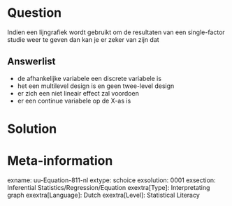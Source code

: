 
Question
========
Indien een lijngrafiek wordt gebruikt om de resultaten van een single-factor studie weer te geven dan kan je er zeker van zijn dat

Answerlist
----------
* de afhankelijke variabele een discrete variabele is
* het een multilevel design is en geen twee-level design
* er zich een niet lineair effect zal voordoen
* er een continue variabele op de X-as is


Solution
========



Meta-information
================
exname: uu-Equation-811-nl
extype: schoice
exsolution: 0001
exsection: Inferential Statistics/Regression/Equation
exextra[Type]: Interpretating graph
exextra[Language]: Dutch
exextra[Level]: Statistical Literacy